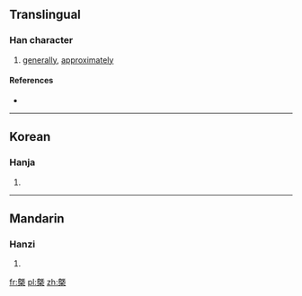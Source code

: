 ==Translingual==

===Han character===
{{Han char|rn=75|rad=木|as=10|sn=14|four=|canj=竹山木 (HUD), X竹山木 (XHUD)}}

# [[generally]], [[approximately]]

====References====
* {{Han ref|kx=0547.060|dkj=15363|dj=0935.030|hdz=21257.010|uh=69E9|ud=27113}}

----

==Korean==

===Hanja===
{{ko-hanja|hangeul=개|eumhun=|rv=gae|mr=kae|y=kay}}

# {{defn|lang=ko|sort=木10}}

----

==Mandarin==

===Hanzi===
{{cmn-hanzi|pin=[[gài]] ([[gai4]])|wg=kai<sup>4</sup>}}

# {{defn|lang=cmn|sort=木10}}

[[fr:槩]]
[[pl:槩]]
[[zh:槩]]